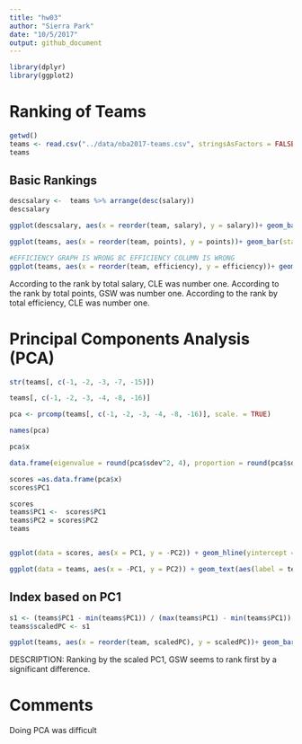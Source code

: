 ```yaml
---
title: "hw03"
author: "Sierra Park"
date: "10/5/2017"
output: github_document
---
```


```r
library(dplyr)
library(ggplot2)
```





# Ranking of Teams 

```r
getwd()
teams <- read.csv("../data/nba2017-teams.csv", stringsAsFactors = FALSE)
teams
```
## Basic Rankings 

```r
descsalary <-  teams %>% arrange(desc(salary))
descsalary
```

```r
ggplot(descsalary, aes(x = reorder(team, salary), y = salary))+ geom_bar(stat = 'identity') + coord_flip() + labs(y = "Salary (in Millions)", x = "Team") + ggtitle("NBA Teams ranked by Total Salary") + theme(plot.title = element_text(hjust = 0.5)) + geom_hline(yintercept = mean(descsalary$salary), col = "red")
```



```r
ggplot(teams, aes(x = reorder(team, points), y = points))+ geom_bar(stat = 'identity') + coord_flip() + labs(y = "Total Points", x = "Team") + ggtitle("NBA Teams ranked by Total Points") + theme(plot.title = element_text(hjust = 0.5)) + geom_hline(yintercept = mean(descsalary$points), col = "red")
```

```r

#EFFICIENCY GRAPH IS WRONG BC EFFICIENCY COLUMN IS WRONG 
ggplot(teams, aes(x = reorder(team, efficiency), y = efficiency))+ geom_bar(stat = 'identity') + coord_flip() + labs(y = "Total Points", x = "Team") + ggtitle("NBA Teams ranked by Total Efficiency") + theme(plot.title = element_text(hjust = 0.5)) + geom_hline(yintercept = mean(descsalary$efficiency), col = "red")
```


According to the rank by total salary, CLE was number one.
According to the rank by total points, GSW was number one.
According to the rank by total efficiency, CLE was number one. 



# Principal Components Analysis (PCA)

```r
str(teams[, c(-1, -2, -3, -7, -15)])
```

```r
teams[, c(-1, -2, -3, -4, -8, -16)]
```

```r
pca <- prcomp(teams[, c(-1, -2, -3, -4, -8, -16)], scale. = TRUE)
```




```r
names(pca)
```


```r
pca$x
```



```r
data.frame(eigenvalue = round(pca$sdev^2, 4), proportion = round(pca$sdev^2 / sum(pca$sdev^2), 4), cumprop = cumsum(round(pca$sdev^2 / sum(pca$sdev^2), 4)))
```


```r
scores =as.data.frame(pca$x)
scores$PC1

scores
teams$PC1 <-  scores$PC1
teams$PC2 = scores$PC2
teams



```


```r
ggplot(data = scores, aes(x = PC1, y = -PC2)) + geom_hline(yintercept = 0, color = "gray") + geom_vline(xintercept = 0, color = "gray") + geom_text(label = teams$team) + ggtitle("PCA plot (PC1 and PC2)") + scale_x_reverse() + scale_y_reverse() + labs(x ="PC1", y = "PC2")
```




```r
ggplot(data = teams, aes(x = -PC1, y = PC2)) + geom_text(aes(label = team)) + ggtitle(label = "PCA plot (PC1 and PC2)") + labs(x ="PC1", y = "PC2")
```






## Index based on PC1
```r
s1 <- (teams$PC1 - min(teams$PC1)) / (max(teams$PC1) - min(teams$PC1)) * 100
teams$scaledPC <- s1
```



```r
ggplot(teams, aes(x = reorder(team, scaledPC), y = scaledPC))+ geom_bar(stat = 'identity') + coord_flip() + labs(y = "First PC (scaled from 0 to 100)", x = "Team") + ggtitle("NBA Teams ranked by scaled PC1") + theme(plot.title = element_text(hjust = 0.5))
```

DESCRIPTION:
Ranking by the scaled PC1, GSW seems to rank first by a significant difference. 


# Comments 

Doing PCA was difficult 





